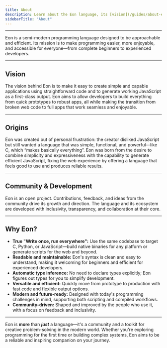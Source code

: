 ```yaml
---
title: About
description: Learn about the Eon language, its [vision](/guides/about-eon/about#vision), and [origins](/guides/about-eon/about#origins).
sidebarTitle: "About"
---
```


---

Eon is a semi-modern programming language designed to be approachable and efficient. Its mission is to make programming easier, more enjoyable, and accessible for everyone—from complete beginners to experienced developers.

---

## Vision

The vision behind Eon is to make it easy to create simple and capable applications using straightforward code and to generate working JavaScript as a first-class output. Eon aims to allow developers to build everything from quick prototypes to robust apps, all while making the transition from broken web code to full apps that work seamless and enjoyable.

---

## Origins

Eon was created out of personal frustration: the creator disliked JavaScript but still wanted a language that was simple, functional, and powerful—like C, which “makes basically everything”. Eon was born from the desire to combine simplicity and expressiveness with the capability to generate efficient JavaScript, fixing the web experience by offering a language that feels good to use and produces reliable results.

---

## Community & Development

Eon is an open project. Contributions, feedback, and ideas from the community drive its growth and direction. The language and its ecosystem are developed with inclusivity, transparency, and collaboration at their core.

---

## Why Eon?

- **True "Write once, run everywhere":** Use the same codebase to target C, Python, or JavaScript—build native binaries for any platform or generate scripts for the web and beyond.
- **Readable and maintainable:** Eon's syntax is clean and easy to understand, making it welcoming for beginners and efficient for experienced developers.
- **Automatic type inference:** No need to declare types explicitly; Eon figures out types for you to simplify development.
- **Versatile and efficient:** Quickly move from prototype to production with fast code and flexible output options.
- **Modern and future-ready:** Designed with today's programming challenges in mind, supporting both scripting and compiled workflows.
- **Community-driven:** Shaped and improved by the people who use it, with a focus on feedback and inclusivity.

---

Eon is **more** than ***just*** a language—it's a community and a toolkit for creative problem-solving in the modern world. Whether you're exploring programming for the first time or building complex systems, Eon aims to be a reliable and inspiring companion on your journey.
